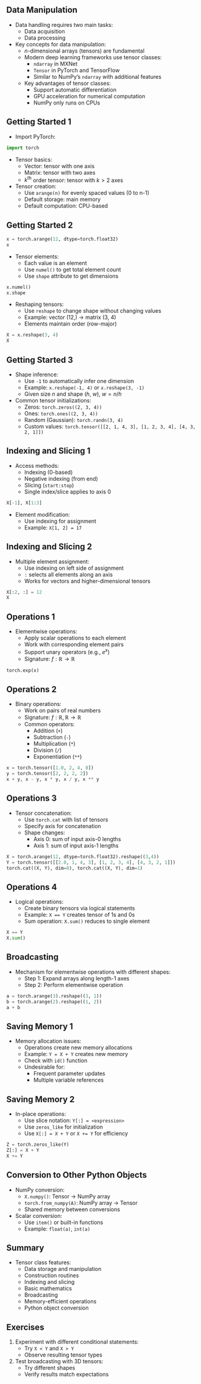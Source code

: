 ## Data Manipulation

- Data handling requires two main tasks:
  * Data acquisition
  * Data processing

- Key concepts for data manipulation:
  * $n$-dimensional arrays (tensors) are fundamental
  * Modern deep learning frameworks use tensor classes:
    - `ndarray` in MXNet
    - `Tensor` in PyTorch and TensorFlow
    - Similar to NumPy's `ndarray` with additional features
  * Key advantages of tensor classes:
    - Support automatic differentiation
    - GPU acceleration for numerical computation
    - NumPy only runs on CPUs

## Getting Started 1

- Import PyTorch:
```python
import torch
```

- Tensor basics:
  * Vector: tensor with one axis
  * Matrix: tensor with two axes
  * $k^\mathrm{th}$ order tensor: tensor with $k > 2$ axes

- Tensor creation:
  * Use `arange(n)` for evenly spaced values (0 to n-1)
  * Default storage: main memory
  * Default computation: CPU-based

## Getting Started 2

```python
x = torch.arange(12, dtype=torch.float32)
x
```

- Tensor elements:
  * Each value is an element
  * Use `numel()` to get total element count
  * Use `shape` attribute to get dimensions

```python
x.numel()
x.shape
```

- Reshaping tensors:
  * Use `reshape` to change shape without changing values
  * Example: vector (12,) → matrix (3, 4)
  * Elements maintain order (row-major)

```python
X = x.reshape(3, 4)
X
```

## Getting Started 3

- Shape inference:
  * Use `-1` to automatically infer one dimension
  * Example: `x.reshape(-1, 4)` or `x.reshape(3, -1)`
  * Given size $n$ and shape ($h$, $w$), $w = n/h$

- Common tensor initializations:
  * Zeros: `torch.zeros((2, 3, 4))`
  * Ones: `torch.ones((2, 3, 4))`
  * Random (Gaussian): `torch.randn(3, 4)`
  * Custom values: `torch.tensor([[2, 1, 4, 3], [1, 2, 3, 4], [4, 3, 2, 1]])`

## Indexing and Slicing 1

- Access methods:
  * Indexing (0-based)
  * Negative indexing (from end)
  * Slicing (`start:stop`)
  * Single index/slice applies to axis 0

```python
X[-1], X[1:3]
```

- Element modification:
  * Use indexing for assignment
  * Example: `X[1, 2] = 17`

## Indexing and Slicing 2

- Multiple element assignment:
  * Use indexing on left side of assignment
  * `:` selects all elements along an axis
  * Works for vectors and higher-dimensional tensors

```python
X[:2, :] = 12
X
```

## Operations 1

- Elementwise operations:
  * Apply scalar operations to each element
  * Work with corresponding element pairs
  * Support unary operators (e.g., $e^x$)
  * Signature: $f: \mathbb{R} \rightarrow \mathbb{R}$

```python
torch.exp(x)
```

## Operations 2

- Binary operations:
  * Work on pairs of real numbers
  * Signature: $f: \mathbb{R}, \mathbb{R} \rightarrow \mathbb{R}$
  * Common operators:
    - Addition (`+`)
    - Subtraction (`-`)
    - Multiplication (`*`)
    - Division (`/`)
    - Exponentiation (`**`)

```python
x = torch.tensor([1.0, 2, 4, 8])
y = torch.tensor([2, 2, 2, 2])
x + y, x - y, x * y, x / y, x ** y
```

## Operations 3

- Tensor concatenation:
  * Use `torch.cat` with list of tensors
  * Specify axis for concatenation
  * Shape changes:
    - Axis 0: sum of input axis-0 lengths
    - Axis 1: sum of input axis-1 lengths

```python
X = torch.arange(12, dtype=torch.float32).reshape((3,4))
Y = torch.tensor([[2.0, 1, 4, 3], [1, 2, 3, 4], [4, 3, 2, 1]])
torch.cat((X, Y), dim=0), torch.cat((X, Y), dim=1)
```

## Operations 4

- Logical operations:
  * Create binary tensors via logical statements
  * Example: `X == Y` creates tensor of 1s and 0s
  * Sum operation: `X.sum()` reduces to single element

```python
X == Y
X.sum()
```

## Broadcasting

- Mechanism for elementwise operations with different shapes:
  * Step 1: Expand arrays along length-1 axes
  * Step 2: Perform elementwise operation

```python
a = torch.arange(3).reshape((3, 1))
b = torch.arange(2).reshape((1, 2))
a + b
```

## Saving Memory 1

- Memory allocation issues:
  * Operations create new memory allocations
  * Example: `Y = X + Y` creates new memory
  * Check with `id()` function
  * Undesirable for:
    - Frequent parameter updates
    - Multiple variable references

## Saving Memory 2

- In-place operations:
  * Use slice notation: `Y[:] = <expression>`
  * Use `zeros_like` for initialization
  * Use `X[:] = X + Y` or `X += Y` for efficiency

```python
Z = torch.zeros_like(Y)
Z[:] = X + Y
X += Y
```

## Conversion to Other Python Objects

- NumPy conversion:
  * `X.numpy()`: Tensor → NumPy array
  * `torch.from_numpy(A)`: NumPy array → Tensor
  * Shared memory between conversions

- Scalar conversion:
  * Use `item()` or built-in functions
  * Example: `float(a)`, `int(a)`

## Summary

- Tensor class features:
  * Data storage and manipulation
  * Construction routines
  * Indexing and slicing
  * Basic mathematics
  * Broadcasting
  * Memory-efficient operations
  * Python object conversion

## Exercises

1. Experiment with different conditional statements:
   * Try `X < Y` and `X > Y`
   * Observe resulting tensor types

2. Test broadcasting with 3D tensors:
   * Try different shapes
   * Verify results match expectations



